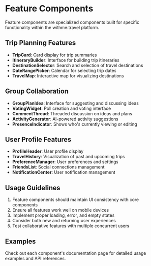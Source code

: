 
<Meta title="Design System/Features" />

# Feature Components

Feature components are specialized components built for specific functionality within the withme.travel platform.

## Trip Planning Features

- **TripCard**: Card display for trip summaries
- **ItineraryBuilder**: Interface for building trip itineraries
- **DestinationSelector**: Search and selection of travel destinations
- **DateRangePicker**: Calendar for selecting trip dates
- **TravelMap**: Interactive map for visualizing destinations

## Group Collaboration

- **GroupPlanIdea**: Interface for suggesting and discussing ideas
- **VotingWidget**: Poll creation and voting interface
- **CommentThread**: Threaded discussion on ideas and plans
- **ActivityGenerator**: AI-powered activity suggestions
- **PresenceIndicator**: Shows who's currently viewing or editing

## User Profile Features

- **ProfileHeader**: User profile display
- **TravelHistory**: Visualization of past and upcoming trips
- **PreferenceManager**: User preferences and settings
- **FriendsList**: Social connections management
- **NotificationCenter**: User notification management

## Usage Guidelines

1. Feature components should maintain UI consistency with core components
2. Ensure all features work well on mobile devices
3. Implement proper loading, error, and empty states
4. Consider both new and returning user experiences
5. Test collaborative features with multiple concurrent users

## Examples

Check out each component's documentation page for detailed usage examples and API references.
